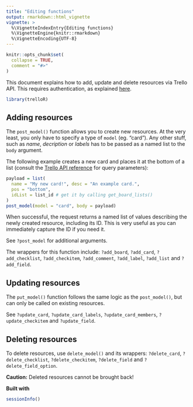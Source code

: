 ```yaml
---
title: "Editing functions"
output: rmarkdown::html_vignette
vignette: >
  %\VignetteIndexEntry{Editing functions}
  %\VignetteEngine{knitr::rmarkdown}
  %\VignetteEncoding{UTF-8}
---
```


```r
knitr::opts_chunk$set(
  collapse = TRUE,
  comment = "#>"
)
```

This document explains how to add, update and delete resources via Trello API.
This requires authentication, as explained [here](https://jchrom.github.io/trelloR/articles/auth-access.html).

```r
library(trelloR)
```

Adding resources
----------------

The `post_model()` function allows you to create new resources. At the very least, you only have to specify a type of `model` (eg. "card"). Any other stuff, such as *name*, *decription* or *labels* has to be passed as a named list to the `body` argument.

The following example creates a new card and places it at the bottom of a list (consult the [Trello API reference](https://developers.trello.com/reference) for query parameters):

```r
payload = list(
  name = "My new card!", desc = "An example card.", 
  pos = "bottom",
  idList = list_id # get it by calling get_board_lists()
)
post_model(model = "card", body = payload)
```
When successful, the request returns a named list of values describing the newly created resource, including its ID. This is very useful as you can immediately capture the ID if you need it.

See `?post_model` for additional arguments.

The wrappers for this function include: `?add_board`, `?add_card`, `?add_checklist`, `?add_checkitem`, `?add_comment`, `?add_label`, `?add_list` and `?add_field`.

Updating resources
------------------

The `put_model()` function follows the same logic as the `post_model()`, but can only be called on existing resources.

See `?update_card`, `?update_card_labels`, `?update_card_members`, `?update_checkitem` and `?update_field`.

Deleting resources
------------------

To delete resources, use `delete_model()` and its wrappers: `?delete_card`, `?delete_checklist`, `?delete_checkitem`, `?delete_field` and `?delete_field_option`.

__Caution:__ Deleted resources cannot be brought back!

__Built with__

```r
sessionInfo()
```

